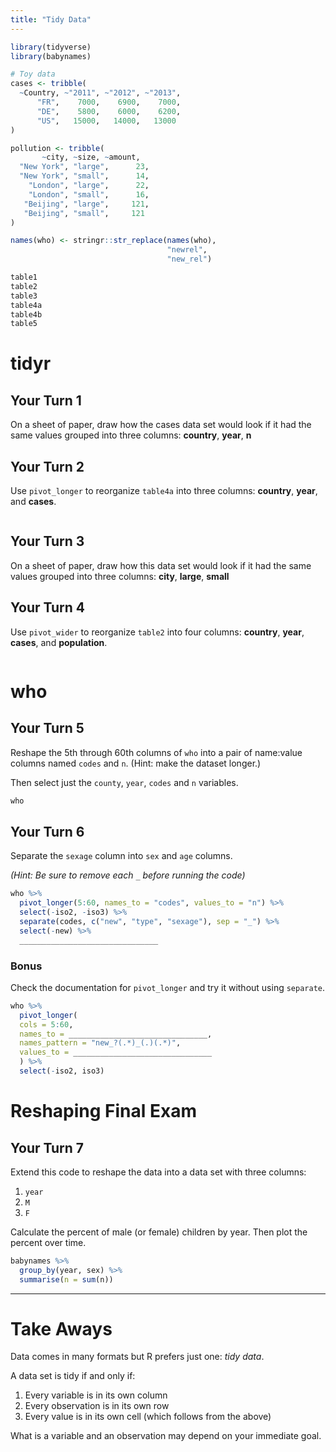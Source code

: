 ```yaml
---
title: "Tidy Data"
---
```


```r
library(tidyverse)
library(babynames)

# Toy data
cases <- tribble(
  ~Country, ~"2011", ~"2012", ~"2013",
      "FR",    7000,    6900,    7000,
      "DE",    5800,    6000,    6200,
      "US",   15000,   14000,   13000
)

pollution <- tribble(
       ~city, ~size, ~amount,
  "New York", "large",      23,
  "New York", "small",      14,
    "London", "large",      22,
    "London", "small",      16,
   "Beijing", "large",     121,
   "Beijing", "small",     121
)

names(who) <- stringr::str_replace(names(who), 
                                   "newrel", 
                                   "new_rel")
```

```r
table1
table2
table3
table4a
table4b
table5
```

# tidyr


## Your Turn 1

On a sheet of paper, draw how the cases data set would look if it had the same values grouped into three columns: **country**, **year**, **n**

## Your Turn 2

Use `pivot_longer` to reorganize `table4a` into three columns: **country**, **year**, and **cases**.

```r

```

## Your Turn 3

On a sheet of paper, draw how this data set would look if it had the same values grouped into three columns: **city**, **large**, **small**

## Your Turn 4

Use `pivot_wider` to reorganize `table2` into four columns: **country**, **year**, **cases**, and **population**.

```r

```

# who


## Your Turn 5

Reshape the 5th through 60th columns of `who` into a pair of name:value columns named `codes` and `n`. (Hint: make the dataset longer.)

Then select just the `county`, `year`, `codes` and `n` variables.

```r
who
```


## Your Turn 6

Separate the `sexage` column into `sex` and `age` columns.

*(Hint: Be sure to remove each `_` before running the code)*

```r
who %>%
  pivot_longer(5:60, names_to = "codes", values_to = "n") %>%
  select(-iso2, -iso3) %>%
  separate(codes, c("new", "type", "sexage"), sep = "_") %>%
  select(-new) %>% 
  _______________________________
```

### Bonus

Check the documentation for `pivot_longer` and try it without using `separate`.

```r
who %>% 
  pivot_longer(
  cols = 5:60,
  names_to = _______________________________,
  names_pattern = "new_?(.*)_(.)(.*)",
  values_to = _______________________________
  ) %>% 
  select(-iso2, iso3)
```

# Reshaping Final Exam

## Your Turn 7

Extend this code to reshape the data into a data set with three columns:

1. `year`
2. `M`
3. `F`

Calculate the percent of male (or female) children by year. Then plot the percent over time.

```r
babynames %>%
  group_by(year, sex) %>% 
  summarise(n = sum(n))
```

***

# Take Aways

Data comes in many formats but R prefers just one: _tidy data_.

A data set is tidy if and only if:

1. Every variable is in its own column
2. Every observation is in its own row
3. Every value is in its own cell (which follows from the above)

What is a variable and an observation may depend on your immediate goal.

